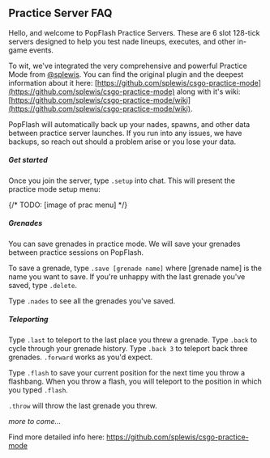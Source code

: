 
## Practice Server FAQ

Hello, and welcome to PopFlash Practice Servers. These are 6 slot 128-tick servers designed to help you test nade lineups, executes, and other in-game events.

To wit, we've integrated the very comprehensive and powerful Practice Mode from [@splewis](https://popflash.site/user/6018). You can find the original plugin and the deepest information about it here: [https://github.com/splewis/csgo-practice-mode](https://github.com/splewis/csgo-practice-mode) along with it's wiki: [https://github.com/splewis/csgo-practice-mode/wiki](https://github.com/splewis/csgo-practice-mode/wiki).

PopFlash will automatically back up your nades, spawns, and other data between practice server launches. If you run into any issues, we have backups, so reach out should a problem arise or you lose your data.

##### Get started

Once you join the server, type `.setup` into chat. This will present the practice mode setup menu:

{/* TODO: [image of prac menu] */}


##### Grenades

You can save grenades in practice mode. We will save your grenades between practice sessions on PopFlash.

To save a grenade, type `.save [grenade name]` where [grenade name] is the name you want to save. If you're unhappy with the last grenade you've saved, type `.delete`.

Type `.nades` to see all the grenades you've saved.


##### Teleporting

Type `.last` to teleport to the last place you threw a grenade. Type `.back` to cycle through your grenade history. Type `.back 3` to teleport back three grenades. `.forward` works as you'd expect.

Type `.flash` to save your current position for the next time you throw a flashbang. When you throw a flash, you will teleport to the position in which you typed `.flash`.

`.throw` will throw the last grenade you threw.

_more to come..._

Find more detailed info here: https://github.com/splewis/csgo-practice-mode
